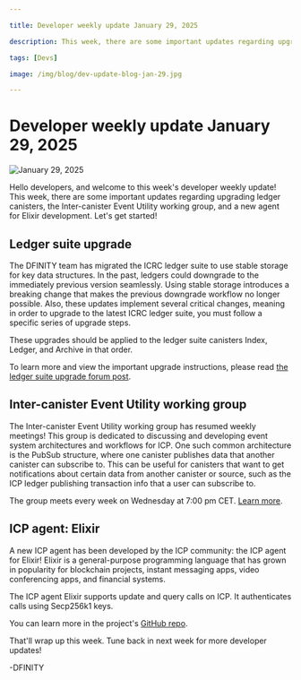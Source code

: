 ```yaml
---

title: Developer weekly update January 29, 2025

description: This week, there are some important updates regarding upgrading ledger canisters, the Inter-canister Event Utility working group, and a new agent for Elixir development.

tags: [Devs]

image: /img/blog/dev-update-blog-jan-29.jpg

---
```


# Developer weekly update January 29, 2025

![January 29, 2025](../../static/img/blog/dev-update-blog-jan-29.jpg)

Hello developers, and welcome to this week's developer weekly update! This week, there are some important updates regarding upgrading ledger canisters, the Inter-canister Event Utility working group, and a new agent for Elixir development. Let's get started!

## Ledger suite upgrade

The DFINITY team has migrated the ICRC ledger suite to use stable storage for key data structures. In the past, ledgers could downgrade to the immediately previous version seamlessly. Using stable storage introduces a breaking change that makes the previous downgrade workflow no longer possible. Also, these updates implement several critical changes, meaning in order to upgrade to the latest ICRC ledger suite, you must follow a specific series of upgrade steps.

These upgrades should be applied to the ledger suite canisters Index, Ledger, and Archive in that order.

To learn more and view the important upgrade instructions, please read [the ledger suite upgrade forum post](https://forum.dfinity.org/t/icrc-ledger-suite-upgrade/40655).

## Inter-canister Event Utility working group

The Inter-canister Event Utility working group has resumed weekly meetings! This group is dedicated to discussing and developing event system architectures and workflows for ICP. One such common architecture is the PubSub structure, where one canister publishes data that another canister can subscribe to. This can be useful for canisters that want to get notifications about certain data from another canister or source, such as the ICP ledger publishing transaction info that a user can subscribe to.

The group meets every week on Wednesday at 7:00 pm CET. [Learn more](https://forum.dfinity.org/t/technical-working-group-inter-canister-event-utility-working-group/29048).

## ICP agent: Elixir

A new ICP agent has been developed by the ICP community: the ICP agent for Elixir! Elixir is a general-purpose programming language that has grown in popularity for blockchain projects, instant messaging apps, video conferencing apps, and financial systems.

The ICP agent Elixir supports update and query calls on ICP. It authenticates calls using Secp256k1 keys.

You can learn more in the project's [GitHub repo](https://github.com/diodechain/icp_agent).

That'll wrap up this week. Tune back in next week for more developer updates!

-DFINITY